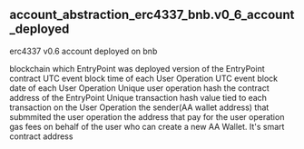 ## account_abstraction_erc4337_bnb.v0_6_account_deployed 
erc4337 v0.6 account deployed on bnb

<ParamField path="blockchain">
blockchain which EntryPoint was deployed
</ParamField>
<ParamField path="version">
version of the EntryPoint contract
</ParamField>
<ParamField path="block_time">
UTC event block time of each User Operation
</ParamField>
<ParamField path="block_month">
UTC event block date of each User Operation
</ParamField>
<ParamField path="userop_hash">
Unique user operation hash
</ParamField>
<ParamField path="entrypoint_contract">
the contract address of the EntryPoint
</ParamField>
<ParamField path="tx_hash">
Unique transaction hash value tied to each transaction on the User Operation
</ParamField>
<ParamField path="sender">
the sender(AA wallet address) that submmited the user operation
</ParamField>
<ParamField path="paymaster">
the address that pay for the user operation gas fees on behalf of the user
</ParamField>
<ParamField path="factory">
who can create a new AA Wallet. It&#x27;s smart contract address
</ParamField>
